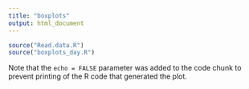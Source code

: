 ```yaml
---
title: "boxplots"
output: html_document
---
```


```r
source("Read.data.R")
source("boxplots_day.R")
```

Note that the `echo = FALSE` parameter was added to the code chunk to prevent printing of the R code that generated the plot.
